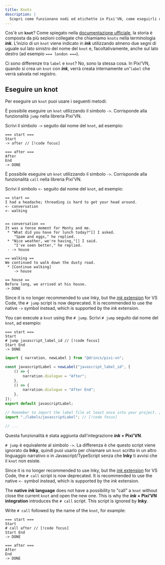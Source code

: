 ```yaml
---
title: Knots
description: |
  Scopri come funzionano nodi ed etichette in Pixi'VN, come eseguirli da script di ink o JavaScript e le differenze tra ink nativo e l'integrazione con Pixi'VN.
---
```



Cos'è un **`knot`**? Come spiegato nella [documentazione ufficiale](https://www.inklestudios.com/ink/web-tutorial/), la storia è composta da più sezioni collegate che chiamiamo `knots` nella terminologia **_ink_**. L'inizio di un `knot` viene indicato in **_ink_** utilizzando almeno due segni di uguale sul lato sinistro del nome del `knot` e, facoltativamente, anche sul lato destro (ad esempio `=== london ===`).

Ci sono differenze tra `label` e `knot`? No, sono la stessa cosa. In Pixi'VN, quando si crea un `knot` con **_ink_**, verrà creata internamente un'`label` che verrà salvata nel registro.

## Eseguire un knot

Per eseguire un `knot` puoi usare i seguenti metodi:

<Accordions>

<Accordion title="-> (jump)" id="->">

È possibile eseguire un `knot` utilizzando il simbolo `->`. Corrisponde alla funzionalità <DynamicLink href="/start/labels#jump-to-a-label">`jump`</DynamicLink> nella libreria Pixi'VN.

Scrivi il simbolo `->` seguito dal nome del `knot`, ad esempio:

```ink
=== start ===
Start
-> after // [!code focus]

=== after ===
After
End
-> DONE
```

<NativeJumpExample />

</Accordion>

<Accordion title="<- (call)" id="<-">

È possibile eseguire un `knot` utilizzando il simbolo `->`. Corrisponde alla funzionalità <DynamicLink href="/start/labels#call-to-a-label">`call`</DynamicLink> nella libreria Pixi'VN.

Scrivi il simbolo `<-` seguito dal nome del `knot`, ad esempio:

```ink
== start ==
I had a headache; threading is hard to get your head around.
<- conversation
<- walking


== conversation ==
It was a tense moment for Monty and me.
 * "What did you have for lunch today?"[] I asked.
    "Spam and eggs," he replied.
 * "Nice weather, we're having,"[] I said.
    "I've seen better," he replied.
 - -> house

== walking ==
We continued to walk down the dusty road.
 * [Continue walking]
    -> house

== house ==
Before long, we arrived at his house.
-> DONE
```

<NativeCallExample />

</Accordion>

<Accordion title="# jump (deprecated)" id="jump">

<Callout title="Deprecated" type="warn">

Since it is no longer recommended to use Inky, but the [_ink_ extension](https://marketplace.visualstudio.com/items?itemName=drincs-productions.pixi-vn-ink-vscode) for VS Code, the `# jump` script is now deprecated. It is recommended to use the native `->` symbol instead, which is supported by the _ink_ extension.

</Callout>

You can execute a `knot` using the `# jump`. Scrivi `# jump` seguito dal nome del `knot`, ad esempio:

```ink tab="ink/start.ink"
=== start ===
Start
# jump javascript_label_id // [!code focus]
Start End
-> DONE
```

```ts tab="labels/javascriptLabel.ts"
import { narration, newLabel } from "@drincs/pixi-vn";

const javascriptLabel = newLabel("javascript_label_id", [
    () => {
        narration.dialogue = "After";
    },
    () => {
        narration.dialogue = "After End";
    },
]);
export default javascriptLabel;
```

```ts tab="index.tsx"
// Remember to import the label file at least once into your project. // [!code focus]
import "./labels/javascriptLabel"; // [!code focus]

// ...
```

<JumpExample />

Questa funzionalità è stata aggiunta dall'integrazione **_ink_ + Pixi'VN**.

`# jump` è equivalente al simbolo `->`. La differenza è che questo script viene ignorato da **Inky**, quindi puoi usarlo per chiamare un `knot` scritto in un altro linguaggio narrativo o in Javascript/TypeScript senza che **Inky** ti avvisi che il `knot` non esiste.

</Accordion>

<Accordion title="# call (deprecated)" id="call">

<Callout title="Deprecated" type="warn">

Since it is no longer recommended to use Inky, but the [_ink_ extension](https://marketplace.visualstudio.com/items?itemName=drincs-productions.pixi-vn-ink-vscode) for VS Code, the `# call` script is now deprecated. It is recommended to use the native `<-` symbol instead, which is supported by the _ink_ extension.

</Callout>

The **native _ink_ language** does not have a possibility to <DynamicLink href="/start/labels#call-a-label">"call" a `knot`</DynamicLink> without close the current `knot` and open the new one. This is why the **_ink_ + Pixi’VN integration** introduces the `# call` script. This script is ignored by **Inky**.

Write `# call` followed by the name of the `knot`, for example:

```ink tab="ink/start.ink"
=== start ===
Start
# call after // [!code focus]
Start End
-> DONE

=== after ===
After
End
-> DONE
```

<CallExample />

</Accordion>

</Accordions>
